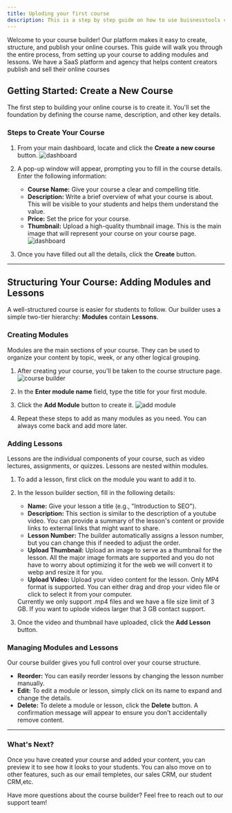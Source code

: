 ```yaml
---
title: Uploding your first course
description: This is a step by step guide on how to use buisnesstools course builder and uplode your first course
---
```


Welcome to your course builder! Our platform makes it easy to create, structure, and publish your online courses. This guide will walk you through the entire process, from setting up your course to adding modules and lessons.
We have a SaaS platform and agency that helps content creators publish and sell their online courses

## Getting Started: Create a New Course
The first step to building your online course is to create it. You'll set the foundation by defining the course name, description, and other key details.

### Steps to Create Your Course

1.  From your main dashboard, locate and click the **Create a new course** button.
    ![dashboard](https://assets.buisnesstools.in/dashboard.png)

2.  A pop-up window will appear, prompting you to fill in the course details. Enter the following information:
    * **Course Name:** Give your course a clear and compelling title.
    * **Description:** Write a brief overview of what your course is about. This will be visible to your students and helps them understand the value.
    * **Price:** Set the price for your course.
    * **Thumbnail:** Upload a high-quality thumbnail image. This is the main image that will represent your course on your course page.
    ![dashboard](https://assets.buisnesstools.in/filled-dashboard.png)
    

3.  Once you have filled out all the details, click the **Create** button.

---

## Structuring Your Course: Adding Modules and Lessons

A well-structured course is easier for students to follow. Our builder uses a simple two-tier hierarchy: **Modules** contain **Lessons**.

### Creating Modules

Modules are the main sections of your course. They can be used to organize your content by topic, week, or any other logical grouping.

1.  After creating your course, you'll be taken to the course structure page.
    ![course builder](https://assets.buisnesstools.in/course-builder.png)

2.  In the **Enter module name** field, type the title for your first module.
3.  Click the **Add Module** button to create it.
    ![add module](https://assets.buisnesstools.in/add-module.png)
4.  Repeat these steps to add as many modules as you need. You can always come back and add more later.

### Adding Lessons

Lessons are the individual components of your course, such as video lectures, assignments, or quizzes. Lessons are nested within modules.

1.  To add a lesson, first click on the module you want to add it to.
2.  In the lesson builder section, fill in the following details:
    * **Name:** Give your lesson a title (e.g., "Introduction to SEO").
    * **Description:** This section is similar to the description of a youtube video. You can provide a summary of the lesson's content or provide links to external links that might want to share.
    * **Lesson Number:** The builder automatically assigns a lesson number, but you can change this if needed to adjust the order.
    * **Upload Thumbnail:** Upload an image to serve as a thumbnail for the lesson. All the major image formats are supported and you do not have to worry about optimizing it for the web we will convert it to webp and resize it for you.
    * **Upload Video:** Upload your video content for the lesson. Only MP4 format is supported. You can either drag and drop your video file or click to select it from your computer.
    <Aside type="caution">
        Currently we only support .mp4 files and we have a file size limit of 3 GB. If you want to uplode videos larger that 3 GB contact support.
    </Aside>

3.  Once the video and thumbnail have uploaded, click the **Add Lesson** button.

### Managing Modules and Lessons

Our course builder gives you full control over your course structure.

* **Reorder:** You can easily reorder lessons by changing the lesson number manually.
* **Edit:** To edit a module or lesson, simply click on its name to expand and change the details.
* **Delete:** To delete a module or lesson, click the **Delete** button. A confirmation message will appear to ensure you don't accidentally remove content.

---

### What's Next?

Once you have created your course and added your content, you can preview it to see how it looks to your students. You can also move on to other features, such as our email templetes, our sales CRM,
our student CRM,etc.

Have more questions about the course builder? Feel free to reach out to our support team!